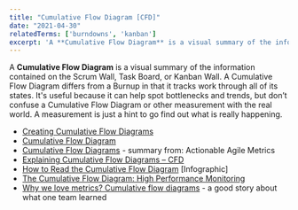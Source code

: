 ```yaml
---
title: "Cumulative Flow Diagram [CFD]"
date: "2021-04-30"
relatedTerms: ['burndowns', 'kanban']
excerpt: 'A **Cumulative Flow Diagram** is a visual summary of the information contained on the'
---
```


A **Cumulative Flow Diagram** is a visual summary of the information contained on the Scrum Wall, Task Board, or Kanban Wall. A Cumulative Flow Diagram differs from a Burnup in that it tracks work through all of its states. It's useful because it can help spot bottlenecks and trends, but don’t confuse a Cumulative Flow Diagram or other measurement with the real world. A measurement is just a hint to go find out what is really happening.

<HighlightBox heading="Resource Links" variant="resourceLinks">

- [Creating Cumulative Flow Diagrams](https://hakanforss.wordpress.com/2011/06/17/cumulative-flow-diagram-how-to-create-one-in-excel-2010/)
- [Cumulative Flow Diagram](https://brodzinski.com/2013/07/cumulative-flow-diagram.html)
- [Cumulative Flow Diagrams](https://tameflow.com/blog/2015-03-12/actionable-agile-metrics-review-part-4/) - summary from: Actionable Agile Metrics
- [Explaining Cumulative Flow Diagrams – CFD](https://www.slideshare.net/yyeret/explaining-cumulative-flow-diagrams-cfd)
- [How to Read the Cumulative Flow Diagram](https://getnave.com/blog/how-to-read-the-cumulative-flow-diagram-infographic/) \[Infographic\]
- [The Cumulative Flow Diagram: High Performance Monitoring](https://ourfounder.typepad.com/leblog/2009/08/the-cumulative-flow-diagram-high-performance-monitoring.html)
- [Why we love metrics? Cumulative flow diagrams](http://blog.plataformatec.com.br/2016/03/why-we-love-metrics-cumulative-flow-diagrams/) - a good story about what one team learned

</HighlightBox>
